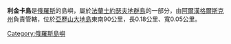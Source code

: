 '''利金卡島'''是[[俄羅斯|俄羅斯]]的島嶼，屬於[[法蘭士約瑟夫地群島|法蘭士約瑟夫地群島]]的一部分，由[[阿爾漢格爾斯克州|阿爾漢格爾斯克州]]負責管轄，位於[[亞歷山大地島|亞歷山大地島]]東南90公里，長0.18公里、寬0.05公里。

[[Category:俄羅斯島嶼|Category:俄羅斯島嶼]]
{{Russia-geo-stub}}